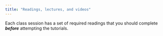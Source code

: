 ```yaml
---
title: "Readings, lectures, and videos"
---
```


 

Each class session has a set of required readings that you should complete ***before*** attempting the tutorials. 


